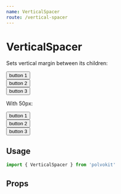 ```yaml
---
name: VerticalSpacer
route: /vertical-spacer
---
```



# VerticalSpacer

Sets vertical margin between its children:

<Playground>
  <VerticalSpacer>
    <div>
      <Button>button 1</Button>
    </div>
    <div>
      <Button>button 2</Button>
    </div>
    <div>
      <Button>button 3</Button>
    </div>
  </VerticalSpacer>
</Playground>

With 50px:

<Playground>
  <VerticalSpacer space={50}>
    <div>
      <Button>button 1</Button>
    </div>
    <div>
      <Button>button 2</Button>
    </div>
    <div>
      <Button>button 3</Button>
    </div>
  </VerticalSpacer>
</Playground>

## Usage

```js
import { VerticalSpacer } from 'polvokit'
```

## Props

<Props of={VerticalSpacer} />
